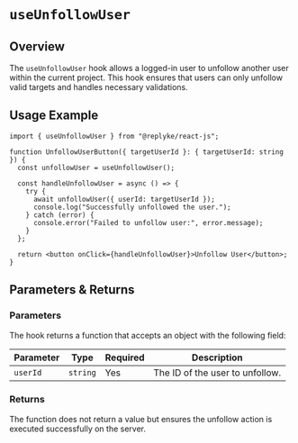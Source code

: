 # `useUnfollowUser`

## Overview

The `useUnfollowUser` hook allows a logged-in user to unfollow another user within the current project. This hook ensures that users can only unfollow valid targets and handles necessary validations.


## Usage Example

```tsx
import { useUnfollowUser } from "@replyke/react-js";

function UnfollowUserButton({ targetUserId }: { targetUserId: string }) {
  const unfollowUser = useUnfollowUser();

  const handleUnfollowUser = async () => {
    try {
      await unfollowUser({ userId: targetUserId });
      console.log("Successfully unfollowed the user.");
    } catch (error) {
      console.error("Failed to unfollow user:", error.message);
    }
  };

  return <button onClick={handleUnfollowUser}>Unfollow User</button>;
}
```

## Parameters & Returns

### Parameters

The hook returns a function that accepts an object with the following field:

| Parameter | Type     | Required | Description                            |
|-----------|----------|----------|----------------------------------------|
| `userId`  | `string` | Yes      | The ID of the user to unfollow.        |

### Returns

The function does not return a value but ensures the unfollow action is executed successfully on the server.
